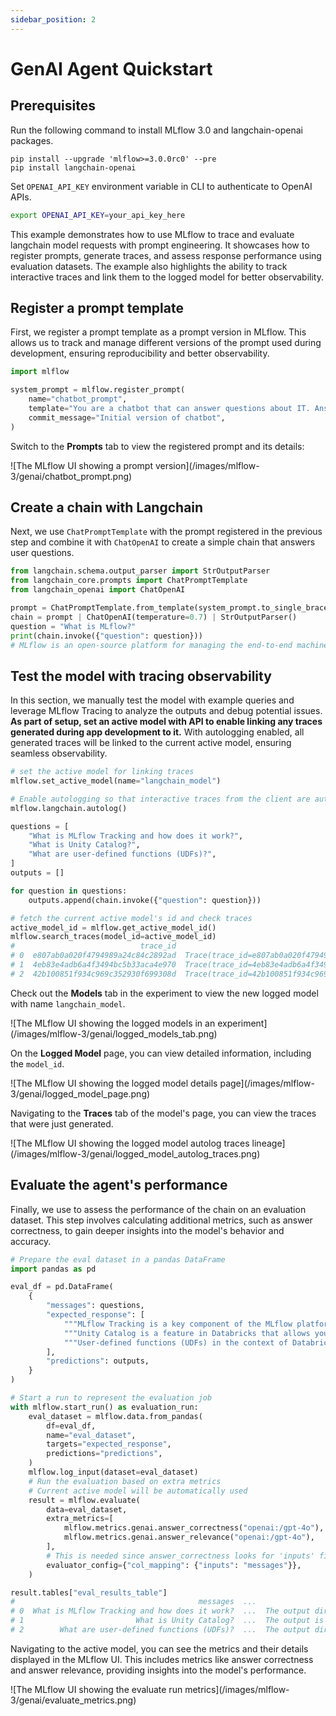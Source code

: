 ```yaml
---
sidebar_position: 2
---
```



# GenAI Agent Quickstart

## Prerequisites

Run the following command to install MLflow 3.0 and langchain-openai packages.

```
pip install --upgrade 'mlflow>=3.0.0rc0' --pre
pip install langchain-openai
```

Set `OPENAI_API_KEY` environment variable in CLI to authenticate to OpenAI APIs.

```bash
export OPENAI_API_KEY=your_api_key_here
```

This example demonstrates how to use MLflow to trace and evaluate langchain model requests with prompt engineering.
It showcases how to register prompts, generate traces, and assess response performance using evaluation datasets.
The example also highlights the ability to track interactive traces and link them to the logged model for better observability.

## Register a prompt template

First, we register a prompt template as a prompt version in MLflow. This allows us to track and manage different versions of the prompt used during development, ensuring reproducibility and better observability.

```python
import mlflow

system_prompt = mlflow.register_prompt(
    name="chatbot_prompt",
    template="You are a chatbot that can answer questions about IT. Answer this question: {{question}}",
    commit_message="Initial version of chatbot",
)
```

Switch to the **Prompts** tab to view the registered prompt and its details:

<div className="center-div" style={{ width: "100%" }}>
  ![The MLflow UI showing a prompt
  version](/images/mlflow-3/genai/chatbot_prompt.png)
</div>

## Create a chain with Langchain

Next, we use `ChatPromptTemplate` with the prompt registered in the previous step and combine it with `ChatOpenAI` to create a simple chain that answers user questions.

```python
from langchain.schema.output_parser import StrOutputParser
from langchain_core.prompts import ChatPromptTemplate
from langchain_openai import ChatOpenAI

prompt = ChatPromptTemplate.from_template(system_prompt.to_single_brace_format())
chain = prompt | ChatOpenAI(temperature=0.7) | StrOutputParser()
question = "What is MLflow?"
print(chain.invoke({"question": question}))
# MLflow is an open-source platform for managing the end-to-end machine learning lifecycle...
```

## Test the model with tracing observability

In this section, we manually test the model with example queries and leverage MLflow Tracing to analyze the outputs and debug potential issues.
**As part of setup, set an active model with <APILink fn="mlflow.set_active_model" /> API to enable linking any traces generated during app development to it.**
With autologging enabled, all generated traces will be linked to the current active model, ensuring seamless observability.

```python
# set the active model for linking traces
mlflow.set_active_model(name="langchain_model")

# Enable autologging so that interactive traces from the client are automatically linked to a LoggedModel
mlflow.langchain.autolog()

questions = [
    "What is MLflow Tracking and how does it work?",
    "What is Unity Catalog?",
    "What are user-defined functions (UDFs)?",
]
outputs = []

for question in questions:
    outputs.append(chain.invoke({"question": question}))

# fetch the current active model's id and check traces
active_model_id = mlflow.get_active_model_id()
mlflow.search_traces(model_id=active_model_id)
#                            trace_id                                             trace  ...  assessments                        request_id
# 0  e807ab0a020f4794989a24c84c2892ad  Trace(trace_id=e807ab0a020f4794989a24c84c2892ad)  ...           []  e807ab0a020f4794989a24c84c2892ad
# 1  4eb83e4adb6a4f3494bc5b33aca4e970  Trace(trace_id=4eb83e4adb6a4f3494bc5b33aca4e970)  ...           []  4eb83e4adb6a4f3494bc5b33aca4e970
# 2  42b100851f934c969c352930f699308d  Trace(trace_id=42b100851f934c969c352930f699308d)  ...           []  42b100851f934c969c352930f699308d
```

Check out the **Models** tab in the experiment to view the new logged model with name `langchain_model`.

<div className="center-div" style={{ width: "100%" }}>
  ![The MLflow UI showing the logged models in an
  experiment](/images/mlflow-3/genai/logged_models_tab.png)
</div>

On the **Logged Model** page, you can view detailed information, including the `model_id`.

<div className="center-div" style={{ width: "100%" }}>
  ![The MLflow UI showing the logged model details
  page](/images/mlflow-3/genai/logged_model_page.png)
</div>

Navigating to the **Traces** tab of the model's page, you can view the traces that were just generated.

<div className="center-div" style={{ width: "100%" }}>
  ![The MLflow UI showing the logged model autolog traces
  lineage](/images/mlflow-3/genai/logged_model_autolog_traces.png)
</div>

## Evaluate the agent's performance

Finally, we use <APILink fn="mlflow.evaluate" /> to assess the performance of the chain on an evaluation dataset.
This step involves calculating additional metrics, such as answer correctness, to gain deeper insights into the model's behavior and accuracy.

````python
# Prepare the eval dataset in a pandas DataFrame
import pandas as pd

eval_df = pd.DataFrame(
    {
        "messages": questions,
        "expected_response": [
            """MLflow Tracking is a key component of the MLflow platform designed to record and manage machine learning experiments. It enables data scientists and engineers to log parameters, code versions, metrics, and artifacts in a systematic way, facilitating experiment tracking and reproducibility.\n\nHow It Works:\n\nAt the heart of MLflow Tracking is the concept of a run, which is an execution of a machine learning code. Each run can log the following:\n\nParameters: Input variables or hyperparameters used in the model (e.g., learning rate, number of trees). Metrics: Quantitative measures to evaluate the model's performance (e.g., accuracy, loss). Artifacts: Output files like models, datasets, or images generated during the run. Source Code: The version of the code or Git commit hash used. These logs are stored in a tracking server, which can be set up locally or on a remote server. The tracking server uses a backend storage (like a database or file system) to keep a record of all runs and their associated data.\n\n Users interact with MLflow Tracking through its APIs available in multiple languages (Python, R, Java, etc.). By invoking these APIs in the code, you can start and end runs, and log data as the experiment progresses. Additionally, MLflow offers autologging capabilities for popular machine learning libraries, automatically capturing relevant parameters and metrics without manual code changes.\n\nThe logged data can be visualized using the MLflow UI, a web-based interface that displays all experiments and runs. This UI allows you to compare runs side-by-side, filter results, and analyze performance metrics over time. It aids in identifying the best models and understanding the impact of different parameters.\n\nBy providing a structured way to record experiments, MLflow Tracking enhances collaboration among team members, ensures transparency, and makes it easier to reproduce results. It integrates seamlessly with other MLflow components like Projects and Model Registry, offering a comprehensive solution for managing the machine learning lifecycle.""",
            """Unity Catalog is a feature in Databricks that allows you to create a centralized inventory of your data assets, such as tables, views, and functions, and share them across different teams and projects. It enables easy discovery, collaboration, and reuse of data assets within your organization.\n\nWith Unity Catalog, you can:\n\n1. Create a single source of truth for your data assets: Unity Catalog acts as a central repository of all your data assets, making it easier to find and access the data you need.\n2. Improve collaboration: By providing a shared inventory of data assets, Unity Catalog enables data scientists, engineers, and other stakeholders to collaborate more effectively.\n3. Foster reuse of data assets: Unity Catalog encourages the reuse of existing data assets, reducing the need to create new assets from scratch and improving overall efficiency.\n4. Enhance data governance: Unity Catalog provides a clear view of data assets, enabling better data governance and compliance.\n\nUnity Catalog is particularly useful in large organizations where data is scattered across different teams, projects, and environments. It helps create a unified view of data assets, making it easier to work with data across different teams and projects.""",
            """User-defined functions (UDFs) in the context of Databricks and Apache Spark are custom functions that you can create to perform specific tasks on your data. These functions are written in a programming language such as Python, Java, Scala, or SQL, and can be used to extend the built-in functionality of Spark.\n\nUDFs can be used to perform complex data transformations, data cleaning, or to apply custom business logic to your data. Once defined, UDFs can be invoked in SQL queries or in DataFrame transformations, allowing you to reuse your custom logic across multiple queries and applications.\n\nTo use UDFs in Databricks, you first need to define them in a supported programming language, and then register them with the SparkSession. Once registered, UDFs can be used in SQL queries or DataFrame transformations like any other built-in function.\n\nHere\'s an example of how to define and register a UDF in Python:\n\n```python\nfrom pyspark.sql.functions import udf\nfrom pyspark.sql.types import IntegerType\n\n# Define the UDF function\ndef multiply_by_two(value):\n    return value * 2\n\n# Register the UDF with the SparkSession\nmultiply_udf = udf(multiply_by_two, IntegerType())\n\n# Use the UDF in a DataFrame transformation\ndata = spark.range(10)\nresult = data.withColumn("multiplied", multiply_udf(data.id))\nresult.show()\n```\n\nIn this example, we define a UDF called `multiply_by_two` that multiplies a given value by two. We then register this UDF with the SparkSession using the `udf` function, and use it in a DataFrame transformation to multiply the `id` column of a DataFrame by two.""",
        ],
        "predictions": outputs,
    }
)

# Start a run to represent the evaluation job
with mlflow.start_run() as evaluation_run:
    eval_dataset = mlflow.data.from_pandas(
        df=eval_df,
        name="eval_dataset",
        targets="expected_response",
        predictions="predictions",
    )
    mlflow.log_input(dataset=eval_dataset)
    # Run the evaluation based on extra metrics
    # Current active model will be automatically used
    result = mlflow.evaluate(
        data=eval_dataset,
        extra_metrics=[
            mlflow.metrics.genai.answer_correctness("openai:/gpt-4o"),
            mlflow.metrics.genai.answer_relevance("openai:/gpt-4o"),
        ],
        # This is needed since answer_correctness looks for 'inputs' field
        evaluator_config={"col_mapping": {"inputs": "messages"}},
    )

result.tables["eval_results_table"]
#                                         messages  ...                  answer_relevance/v1/justification
# 0  What is MLflow Tracking and how does it work?  ...  The output directly addresses the input questi...
# 1                         What is Unity Catalog?  ...  The output is completely irrelevant to the inp...
# 2        What are user-defined functions (UDFs)?  ...  The output directly addresses the input questi...
````

Navigating to the active model, you can see the metrics and their details displayed in the MLflow UI. This includes metrics like answer correctness and answer relevance, providing insights into the model's performance.

<div className="center-div" style={{ width: "100%" }}>
  ![The MLflow UI showing the evaluate run
  metrics](/images/mlflow-3/genai/evaluate_metrics.png)
</div>
